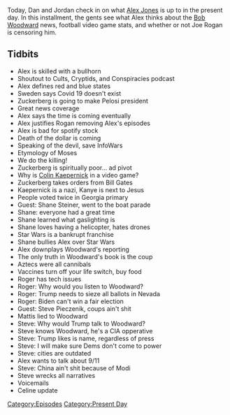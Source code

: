 {{DEFAULTSORT:
    #_EPISODE_0480:September 9-10, 2020
}}{{Episode
    | title             = September 9-10, 2020
    | caption           = Listen to this episode on [https://knowledgefight.libsyn.com/480-september-9-10-2020 Libsyn] [https://open.spotify.com/episode/0QaOEmY7x7rpvPs349IuVS Spotify], Read the [[Transcript/480: September 9-10, 2020|Unofficial Transcript]]
    | episodeNumber     = 480
    | length            = 01:47:07
    | airDate           = September 11, 2020
    | coverageStartDate = September 9, 2020
    | coverageEndDate   = September 10, 2020
    | episodeType       = [[:Category:Present Day|Present Day]]
    | appearance        = [[Mark Zuckerberg]], [[Nancy Pelosi]], [[Colin Kaepernick]], [[Bill Gates]], [[Kanye West]], [[Shane Steiner]], [[Bob Woodward]], [[Roger Stone]], [[Steve Peiczenik]]
    | previousEpisode   = [[479: The Devil Went Down To Kiev]]
    | nextEpisode       = [[481: September 13, 2012]]
}}

{{Stub}}

Today, Dan and Jordan check in on what [[Alex Jones]] is up to in the present day. In this installment, the gents see what Alex thinks about the [[Bob Woodward]] news, football video game stats, and whether or not Joe Rogan is censoring him.

==Tidbits==

*Alex is skilled with a bullhorn
*Shoutout to Cults, Cryptids, and Conspiracies podcast
*Alex defines red and blue states
*Sweden says Covid 19 doesn't exist
*Zuckerberg is going to make Pelosi president
*Great news coverage
*Alex says the time is coming eventually
*Alex justifies Rogan removing Alex's episodes
*Alex is bad for spotify stock
*Death of the dollar is coming
*Speaking of the devil, save InfoWars
*Etymology of Moses
*We do the killing!
*Zuckerberg is spiritually poor... ad pivot
*Why is [[Colin Kaepernick]] in a video game?
*Zuckerberg takes orders from Bill Gates
*Kaepernick is a nazi, Kanye is next to Jesus
*People voted twice in Georgia primary
*Guest: Shane Steiner, went to the boat parade
*Shane: everyone had a great time
*Shane learned what gaslighting is
*Shane loves having a helicopter, hates drones
*Star Wars is a bankrupt franchise
*Shane bullies Alex over Star Wars
*Alex downplays Woodward's reporting
*The only truth in Woodward's book is the coup
*Aztecs were all cannibals
*Vaccines turn off your life switch, buy food
*Roger has tech issues
*Roger: Why would you listen to Woodward?
*Roger: Trump needs to sieze all ballots in Nevada
*Roger: Biden can't win a fair election
*Guest: Steve Pieczenik, coups ain't shit
*Mattis lied to Woodward
*Steve: Why would Trump talk to Woodward?
*Steve knows Woodward, he's a CIA opperative
*Steve: Trump likes is name, regardless of press
*Steve: I will make sure Dems don't come to power
*Steve: cities are outdated
*Alex wants to talk about 9/11
*Steve: China ain't shit because of Modi
*Steve wrecks all narratives
*Voicemails
*Celine update

[[Category:Episodes]]
[[Category:Present Day]]
